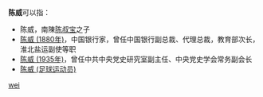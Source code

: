 '''陈威'''可以指：
* 陈威，南陳[[陈叔宝|陈叔宝]]之子
* [[陈威_(1880年)|陈威 (1880年)]]，中国银行家，曾任中国银行副总裁、代理总裁，教育部次长，淮北盐运副使等职
* [[陈威_(1935年)|陈威 (1935年)]]，曾任中共中央党史研究室副主任、中央党史学会常务副会长
* [[陈威_(足球运动员)|陈威 (足球运动员)]]

{{disambig}}

[[Category:二字陈姓人名消歧义|wei]]